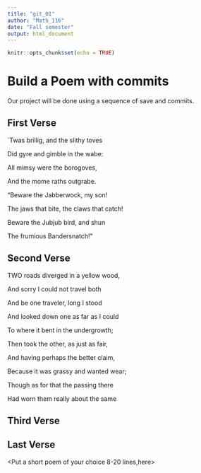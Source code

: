 ---
title: "git_01"
author: "Math_116"
date: "Fall semester"
output: html_document
---

```{r setup, include=FALSE}
knitr::opts_chunk$set(echo = TRUE)
```


# Build a Poem with commits
Our project will be done using a sequence of save and commits.



## First Verse
`Twas brillig, and the slithy toves

   Did gyre and gimble in the wabe:
   
 All mimsy were the borogoves,
 
   And the mome raths outgrabe.
   
   "Beware the Jabberwock, my son!

   The jaws that bite, the claws that catch!
   
 Beware the Jubjub bird, and shun
 
  The frumious Bandersnatch!"
  
   
## Second Verse
TWO roads diverged in a yellow wood, 

And sorry I could not travel both  

And be one traveler, long I stood  

And looked down one as far as I could  

To where it bent in the undergrowth;          
  
  
Then took the other, as just as fair, 

And having perhaps the better claim, 

Because it was grassy and wanted wear;  

Though as for that the passing there  

Had worn them really about the same 




## Third Verse
<Put the first two verses of The Walrus and the Carpenter here>

## Last Verse
<Put a short poem of your choice 8-20 lines,here>
